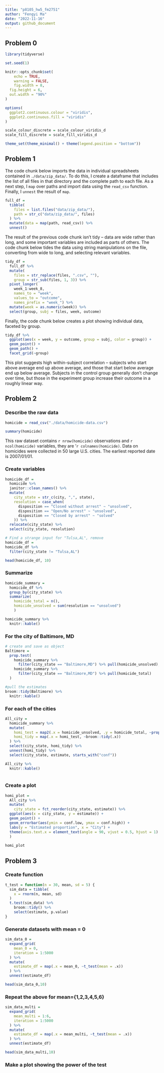 ```yaml
---
title: "p8105_hw5_fm2751"
author: "Fengyi Ma"
date: "2022-11-16"
output: github_document
---
```


## Problem 0

```r
library(tidyverse)

set.seed(1)

knitr::opts_chunk$set(
	echo = TRUE,
	warning = FALSE,
	fig.width = 8, 
  fig.height = 6,
  out.width = "90%"
)

options(
  ggplot2.continuous.colour = "viridis",
  ggplot2.continuous.fill = "viridis"
)

scale_colour_discrete = scale_colour_viridis_d
scale_fill_discrete = scale_fill_viridis_d

theme_set(theme_minimal() + theme(legend.position = "bottom"))
```

## Problem 1

The code chunk below imports the data in individual spreadsheets contained in `./data/zip_data/`. To do this, I create a dataframe that includes the list of all files in that directory and the complete path to each file. As a next step, I `map` over paths and import data using the `read_csv` function. Finally, I `unnest` the result of `map`.

```r
full_df = 
  tibble(
    files = list.files("data/zip_data/"),
    path = str_c("data/zip_data/", files)
  ) %>% 
  mutate(data = map(path, read_csv)) %>% 
  unnest()
```

The result of the previous code chunk isn't tidy -- data are wide rather than long, and some important variables are included as parts of others. The code chunk below tides the data using string manipulations on the file, converting from wide to long, and selecting relevant variables. 

```r
tidy_df = 
  full_df %>% 
  mutate(
    files = str_replace(files, ".csv", ""),
    group = str_sub(files, 1, 3)) %>% 
  pivot_longer(
    week_1:week_8,
    names_to = "week",
    values_to = "outcome",
    names_prefix = "week_") %>% 
  mutate(week = as.numeric(week)) %>% 
  select(group, subj = files, week, outcome)
```

Finally, the code chunk below creates a plot showing individual data, faceted by group. 

```r
tidy_df %>% 
  ggplot(aes(x = week, y = outcome, group = subj, color = group)) + 
  geom_point() + 
  geom_path() + 
  facet_grid(~group)
```

This plot suggests high within-subject correlation -- subjects who start above average end up above average, and those that start below average end up below average. Subjects in the control group generally don't change over time, but those in the experiment group increase their outcome in a roughly linear way. 


## Problem 2

### Describe the raw data

```r
homicide = read_csv("./data/homicide-data.csv")

summary(homicide)
```

This raw dataset contains `r nrow(homicide)` observations and `r ncol(homicide)` variables, they are '`r colnames(homicide)`. Data on homicides were collected in 50 large U.S. cities. The earliest reported date is 2007/01/01.

### Create variables

```r
homicide_df = 
  homicide %>% 
  janitor::clean_names() %>%
  mutate(
    city_state = str_c(city, ",", state),
    resolution = case_when(
      disposition == "Closed without arrest" ~ "unsolved",
      disposition == "Open/No arrest" ~ "unsolved",
      disposition == "Closed by arrest" ~ "solved"
    )) %>% 
  relocate(city_state) %>% 
  select(city_state, resolution) 

# Find a strange input for "Tulsa,AL", remove
homicide_df = 
homicide_df %>% 
  filter(city_state != "Tulsa,AL")

head(homicide_df, 10)
```

### Summarize

```r
homicide_summary =
  homicide_df %>% 
  group_by(city_state) %>% 
  summarize(
    homicide_total = n(),
    homicide_unsolved = sum(resolution == "unsolved")
    )

homicide_summary %>% 
  knitr::kable()
```

### For the city of Baltimore, MD

```r
# create and save as object
Baltimore = 
  prop.test(
    homicide_summary %>% 
      filter(city_state == "Baltimore,MD") %>% pull(homicide_unsolved),
    homicide_summary %>% 
      filter(city_state == "Baltimore,MD") %>% pull(homicide_total)
  ) 

#pull the estimates
broom::tidy(Baltimore) %>% 
  knitr::kable()
```

### For each of the cities

```r
All_city =
  homicide_summary %>% 
  mutate(
    homi_test = map2(.x = homicide_unsolved, .y = homicide_total, ~prop.test(x = .x, n = .y)),
    homi_tidy = map(.x = homi_test, ~broom::tidy(.x))
  ) %>% 
  select(city_state, homi_tidy) %>% 
  unnest(homi_tidy) %>% 
  select(city_state, estimate, starts_with("conf"))

All_city %>% 
  knitr::kable()
  
```

### Create a plot

```r
homi_plot =
  All_city %>% 
  mutate(
    city_state = fct_reorder(city_state, estimate)) %>% 
  ggplot(aes(x = city_state, y = estimate)) +
  geom_point() +
  geom_errorbar(aes(ymin = conf.low, ymax = conf.high)) +
  labs(y = "Estimated proportion", x = "City") +
  theme(axis.text.x = element_text(angle = 90, vjust = 0.5, hjust = 1)
  )
  
homi_plot
```

## Problem 3

### Create function

```r
t_test = function(n = 30, mean, sd = 5) {
  sim_data = tibble(
    x = rnorm(n, mean, sd)
  )
  t.test(sim_data) %>% 
    broom::tidy() %>% 
    select(estimate, p.value)
}
```

### Generate datasets with mean = 0

```r
sim_data_0 = 
  expand_grid(
    mean_0 = 0,
    iteration = 1:5000
  ) %>% 
  mutate(
    estimate_df = map(.x = mean_0, ~t_test(mean = .x))
  ) %>% 
  unnest(estimate_df)

head(sim_data_0,10)
```

### Repeat the above for mean={1,2,3,4,5,6}

```r
sim_data_multi = 
  expand_grid(
    mean_multi = 1:6,
    iteration = 1:5000
  ) %>% 
  mutate(
    estimate_df = map(.x = mean_multi, ~t_test(mean = .x))
  ) %>% 
  unnest(estimate_df)

head(sim_data_multi,10)
```

### Make a plot showing the power of the test
